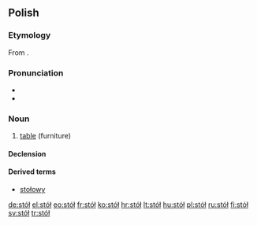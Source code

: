 ==Polish==

===Etymology===
From {{proto|Slavic|stolъ|lang=pl}}.

===Pronunciation===
* {{IPA|[stuw]|lang=pl}}
* {{audio|Pl-stół.ogg|audio}}

===Noun===
{{infl|pl|noun|g=m|diminutive|stolik}}

# [[table]] (furniture)

====Declension====
{{pl-decl-noun
|stół|stoły
|stołu|stołów
|stołowi|stołom
|stół|stoły
|stołem|stołami
|stole|stołach
|stole|stoły
}}

====Derived terms====
* [[stołowy]]

[[de:stół]]
[[el:stół]]
[[eo:stół]]
[[fr:stół]]
[[ko:stół]]
[[hr:stół]]
[[lt:stół]]
[[hu:stół]]
[[pl:stół]]
[[ru:stół]]
[[fi:stół]]
[[sv:stół]]
[[tr:stół]]